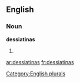 ==English==

===Noun===
'''dessiatinas'''

# {{plural of|[[dessiatina]]}}

[[Category:English plurals]]

[[ar:dessiatinas]]
[[fr:dessiatinas]]